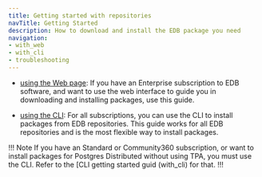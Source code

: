 ```yaml
---
title: Getting started with repositories
navTitle: Getting Started
description: How to download and install the EDB package you need
navigation:
- with_web
- with_cli
- troubleshooting
---
```


* [using the Web page](with_web): If you have an Enterprise subscription to EDB software, and want to use the web interface to guide you in downloading and installing packages, use this guide.

* [using the CLI](with_cli): For all subscriptions, you can use the CLI to install packages from EDB repositories. This guide works for all EDB repositories and is the most flexible way to install packages.

!!! Note
 If you have an Standard or Community360 subscription, or want to install packages for Postgres Distributed without using TPA, you must use the CLI. Refer to the [CLI getting started guid
 (with_cli) for that.
!!!
